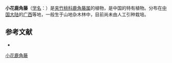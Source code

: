 {{Speciesbox
| name = 小花鹿角藤
| status = 
| status_system = 
| image = 
| genus = Chonemorpha
| species = parviflora
| authority = Tsiang et P. T. Li in Acta Phytotax.
}}

'''小花鹿角藤'''（[[学名|学名]]：{{lang|la|''Chonemorpha parviflora''}}）是[[夹竹桃科|夹竹桃科]][[鹿角藤属|鹿角藤属]]的植物，是中国的特有植物。分布在[[中国大陆|中国大陆]]的[[广西|广西]]等地，一般生于山地杂木林中，目前尚未由人工引种栽培。

== 参考文献 ==
<div class="references-small">
* {{cite web| url =http://www.bioinfo.cn/db05/KmzwSpecies.php?action=view&id=960| title =小花鹿角藤| work =《中国高等植物数据库全库》| publisher =中国科学院微生物研究所| author =昆明植物研究所| accessdate =2009-02-21| archive-date =2018-06-28| archive-url =https://web.archive.org/web/20180628204035/http://www.bioinfo.cn/db05/KmzwSpecies.php?action=view| dead-url =yes}}
</div>
{{Taxonbar|from=Q10960322}}

[[Category:鹿角藤属|小花鹿角藤]]


{{植物小作品}}